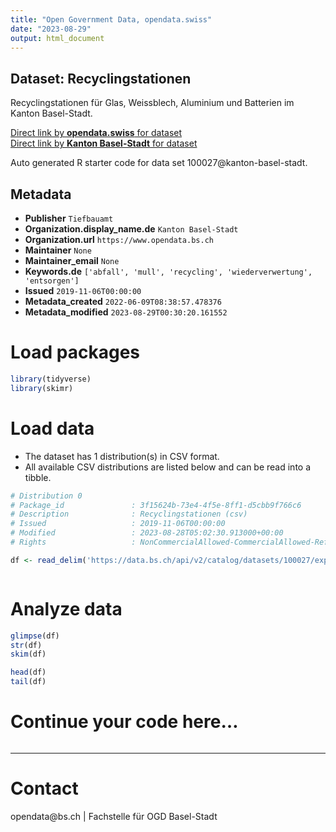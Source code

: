 ```yaml
---
title: "Open Government Data, opendata.swiss"
date: "2023-08-29"
output: html_document
---
```


## Dataset: Recyclingstationen

Recyclingstationen für Glas, Weissblech, Aluminium und Batterien im Kanton Basel-Stadt.

[Direct link by **opendata.swiss** for dataset](https://opendata.swiss/de/dataset/recyclingstationen)<br>
[Direct link by **Kanton Basel-Stadt** for dataset](https://data.bs.ch/explore/dataset/100027/)

Auto generated R starter code for data set 100027@kanton-basel-stadt.

## Metadata

- **Publisher** `Tiefbauamt`
- **Organization.display_name.de** `Kanton Basel-Stadt`
- **Organization.url** `https://www.opendata.bs.ch`
- **Maintainer** `None`
- **Maintainer_email** `None`
- **Keywords.de** `['abfall', 'mull', 'recycling', 'wiederverwertung', 'entsorgen']`
- **Issued** `2019-11-06T00:00:00`
- **Metadata_created** `2022-06-09T08:38:57.478376`
- **Metadata_modified** `2023-08-29T00:30:20.161552`


# Load packages

```r

library(tidyverse)
library(skimr)

```

# Load data

-   The dataset has 1 distribution(s) in CSV format.
-   All available CSV distributions are listed below and can be read into a tibble.

```r

# Distribution 0
# Package_id               : 3f15624b-73e4-4f5e-8ff1-d5cbb9f766c6
# Description              : Recyclingstationen (csv)
# Issued                   : 2019-11-06T00:00:00
# Modified                 : 2023-08-28T05:02:30.913000+00:00
# Rights                   : NonCommercialAllowed-CommercialAllowed-ReferenceRequired

df <- read_delim('https://data.bs.ch/api/v2/catalog/datasets/100027/exports/csv')



```

# Analyze data

```r

glimpse(df)
str(df)
skim(df)

head(df)
tail(df)

```

# Continue your code here...

```r

```

------------------------------------------------------------------------

# Contact

opendata@bs.ch | Fachstelle für OGD Basel-Stadt
